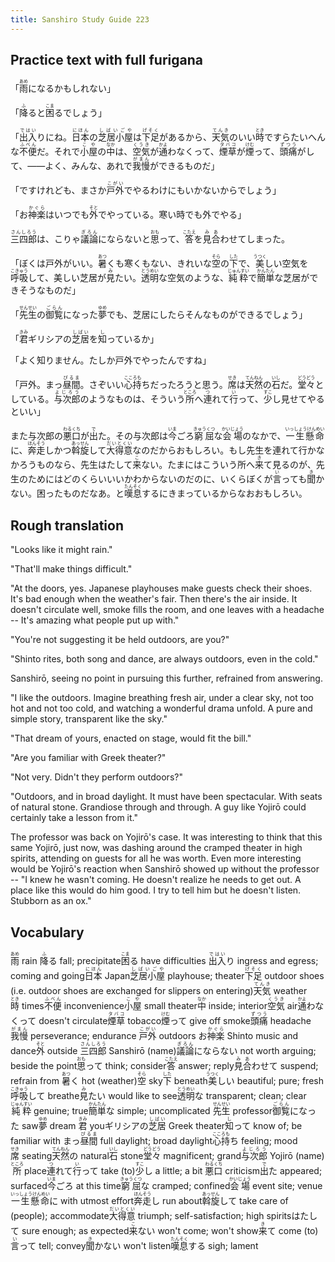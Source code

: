 ```yaml
---
title: Sanshiro Study Guide 223
---
```


## Practice text with full furigana

<p>
「<ruby><rb>雨</rb><rt>あめ</rt></ruby>になるかもしれない」
</p>

<p>
「<ruby><rb>降</rb><rt>ふ</rt></ruby>ると<ruby><rb>困</rb><rt>こま</rt></ruby>るでしょう」
</p>

<p>
「<ruby><rb>出入</rb><rt>ではい</rt></ruby>りにね。<ruby><rb>日本</rb><rt>にほん</rt></ruby>の<ruby><rb>芝居小屋</rb><rt>しばいごや</rt></ruby>は<ruby><rb>下足</rb><rt>げそく</rt></ruby>があるから、<ruby><rb>天気</rb><rt>てんき</rt></ruby>のいい<ruby><rb>時</rb><rt>とき</rt></ruby>ですらたいへんな<ruby><rb>不便</rb><rt>ふべん</rt></ruby>だ。それで<ruby><rb>小屋</rb><rt>こや</rt></ruby>の<ruby><rb>中</rb><rt>なか</rt></ruby>は、<ruby><rb>空気</rb><rt>くうき</rt></ruby>が<ruby><rb>通</rb><rt>かよ</rt></ruby>わなくって、<ruby><rb>煙草</rb><rt>タバコ</rt></ruby>が<ruby><rb>煙</rb><rt>けむ</rt></ruby>って、<ruby><rb>頭痛</rb><rt>ずつう</rt></ruby>がして、――よく、みんな、あれで<ruby><rb>我慢</rb><rt>がまん</rt></ruby>ができるものだ」
</p>

<p>
「ですけれども、まさか<ruby><rb>戸外</rb><rt>こがい</rt></ruby>でやるわけにもいかないからでしょう」
</p>

<p>
「お<ruby><rb>神楽</rb><rt>かぐら</rt></ruby>はいつでも<ruby><rb>外</rb><rt>そと</rt></ruby>でやっている。寒い時でも外でやる」
</p>

<p>
<ruby><rb>三四郎</rb><rt>さんしろう</rt></ruby>は、こりゃ<ruby><rb>議論</rb><rt>ぎろん</rt></ruby>にならないと<ruby><rb>思</rb><rt>おも</rt></ruby>って、<ruby><rb>答</rb><rt>こたえ</rt></ruby>を<ruby><rb>見合</rb><rt>みあ</rt></ruby>わせてしまった。
</p>

<p>
「ぼくは戸外がいい。<ruby><rb>暑</rb><rt>あつ</rt></ruby>くも寒くもない、きれいな<ruby><rb>空</rb><rt>そら</rt></ruby>の<ruby><rb>下</rb><rt>した</rt></ruby>で、<ruby><rb>美</rb><rt>うつく</rt></ruby>しい空気を<ruby><rb>呼吸</rb><rt>こきゅう</rt></ruby>して、美しい芝居が<ruby><rb>見</rb><rt>み</rt></ruby>たい。<ruby><rb>透明</rb><rt>とうめい</rt></ruby>な空気のような、<ruby><rb>純粋</rb><rt>じゅんすい</rt></ruby>で<ruby><rb>簡単</rb><rt>かんたん</rt></ruby>な芝居ができそうなものだ」
</p>

<p>
「<ruby><rb>先生</rb><rt>せんせい</rt></ruby>の<ruby><rb>御覧</rb><rt>ごらん</rt></ruby>になった<ruby><rb>夢</rb><rt>ゆめ</rt></ruby>でも、芝居にしたらそんなものができるでしょう」
</p>

<p>
「<ruby><rb>君</rb><rt>きみ</rt></ruby>ギリシアの<ruby><rb>芝居</rb><rt>しばい</rt></ruby>を<ruby><rb>知</rb><rt>し</rt></ruby>っているか」
</p>

「よく知りません。たしか戸外でやったんですね」

<p>
「戸外。まっ<ruby><rb>昼間</rb><rt>ぴるま</rt></ruby>。さぞいい<ruby><rb>心持</rb><rt>こころも</rt></ruby>ちだったろうと思う。<ruby><rb>席</rb><rt>せき</rt></ruby>は<ruby><rb>天然</rb><rt>てんねん</rt></ruby>の<ruby><rb>石</rb><rt>いし</rt></ruby>だ。<ruby><rb>堂々</rb><rt>どうどう</rt></ruby>としている。<ruby><rb>与次郎</rb><rt>よじろう</rt></ruby>のようなものは、そういう<ruby><rb>所</rb><rt>ところ</rt></ruby>へ<ruby><rb>連</rb><rt>つ</rt></ruby>れて<ruby><rb>行</rb><rt>い</rt></ruby>って、<ruby><rb>少</rb><rt>すこ</rt></ruby>し見せてやるといい」
</p>

<p>
また与次郎の<ruby><rb>悪口</rb><rt>わるくち</rt></ruby>が<ruby><rb>出</rb><rt>で</rt></ruby>た。その与次郎は<ruby><rb>今</rb><rt>いま</rt></ruby>ごろ<ruby><rb>窮屈</rb><rt>きゅうくつ</rt></ruby>な<ruby><rb>会場</rb><rt>かいじょう</rt></ruby>のなかで、<ruby><rb>一生懸命</rb><rt>いっしょうけんめい</rt></ruby>に、<ruby><rb>奔走</rb><rt>ほんそう</rt></ruby>しかつ<ruby><rb>斡旋</rb><rt>あっせん</rt></ruby>して<ruby><rb>大得意</rb><rt>だいとくい</rt></ruby>なのだからおもしろい。もし先生を連れて行かなかろうものなら、先生はたして<ruby><rb>来</rb><rt>こ</rt></ruby>ない。たまにはこういう所へ<ruby><rb>来</rb><rt>き</rt></ruby>て見るのが、先生のためにはどのくらいいいかわからないのだのに、いくらぼくが<ruby><rb>言</rb><rt>い</rt></ruby>っても<ruby><rb>聞</rb><rt>き</rt></ruby>かない。困ったものだなあ。と<ruby><rb>嘆息</rb><rt>たんそく</rt></ruby>するにきまっているからなおおもしろい。
</p>


## Rough translation

"Looks like it might rain."

"That'll make things difficult."

"At the doors, yes. Japanese playhouses make guests check their shoes. It's bad enough when the weather's fair. Then there's the air inside. It doesn't circulate well, smoke fills the room, and one leaves with a headache -- It's amazing what people put up with."

"You're not suggesting it be held outdoors, are you?"

"Shinto rites, both song and dance, are always outdoors, even in the cold."

Sanshirō, seeing no point in pursuing this further, refrained from answering.

"I like the outdoors. Imagine breathing fresh air, under a clear sky, not too hot and not too cold, and watching a wonderful drama unfold. A pure and simple story, transparent like the sky."

"That dream of yours, enacted on stage, would fit the bill."

"Are you familiar with Greek theater?"

"Not very. Didn't they perform outdoors?"

"Outdoors, and in broad daylight. It must have been spectacular. With seats of natural stone. Grandiose through and through. A guy like Yojirō could certainly take a lesson from it."

The professor was back on Yojirō's case. It was interesting to think that this same Yojirō, just now, was dashing around the cramped theater in high spirits, attending on guests for all he was worth. Even more interesting would be Yojirō's reaction when Sanshirō showed up without the professor -- "I knew he wasn't coming. He doesn't realize he needs to get out. A place like this would do him good. I try to tell him but he doesn't listen. Stubborn as an ox."               


## Vocabulary

<p>
<span class="vocabstudy"><ruby><rb>雨</rb><rt>あめ</rt></ruby>&nbsp;rain</span>
<span class="vocabstudy"><ruby><rb>降</rb><rt>ふ</rt></ruby>る&nbsp;fall; precipitate</span><span class="vocabstudy"><ruby><rb>困</rb><rt>こま</rt></ruby>る&nbsp;have difficulties</span>
<span class="vocabstudy"><ruby><rb>出入</rb><rt>ではい</rt></ruby>り&nbsp;ingress and egress; coming and going</span><span class="vocabstudy"><ruby><rb>日本</rb><rt>にほん</rt></ruby>&nbsp;Japan</span><span class="vocabstudy"><ruby><rb>芝居小屋</rb><rt>しばいごや</rt></ruby>&nbsp;playhouse; theater</span><span class="vocabstudy"><ruby><rb>下足</rb><rt>げそく</rt></ruby>&nbsp;outdoor shoes (i.e. outdoor shoes are exchanged for slippers on entering)</span><span class="vocabstudy"><ruby><rb>天気</rb><rt>てんき</rt></ruby>&nbsp;weather</span><span class="vocabstudy"><ruby><rb>時</rb><rt>とき</rt></ruby>&nbsp;times</span><span class="vocabstudy"><ruby><rb>不便</rb><rt>ふべん</rt></ruby>&nbsp;inconvenience</span><span class="vocabstudy"><ruby><rb>小屋</rb><rt>こや</rt></ruby>&nbsp;small theater</span><span class="vocabstudy"><ruby><rb>中</rb><rt>なか</rt></ruby>&nbsp;inside; interior</span><span class="vocabstudy"><ruby><rb>空気</rb><rt>くうき</rt></ruby>&nbsp;air</span><span class="vocabstudy"><ruby><rb>通</rb><rt>かよ</rt></ruby>わなくって&nbsp;doesn't circulate</span><span class="vocabstudy"><ruby><rb>煙草</rb><rt>タバコ</rt></ruby>&nbsp;tobacco</span><span class="vocabstudy"><ruby><rb>煙</rb><rt>けむ</rt></ruby>って&nbsp;give off smoke</span><span class="vocabstudy"><ruby><rb>頭痛</rb><rt>ずつう</rt></ruby>&nbsp;headache</span><span class="vocabstudy"><ruby><rb>我慢</rb><rt>がまん</rt></ruby>&nbsp;perseverance; endurance</span>
<span class="vocabstudy"><ruby><rb>戸外</rb><rt>こがい</rt></ruby>&nbsp;outdoors</span>
<span class="vocabstudy">お<ruby><rb>神楽</rb><rt>かぐら</rt></ruby>&nbsp;Shinto music and dance</span><span class="vocabstudy"><ruby><rb>外</rb><rt>そと</rt></ruby>&nbsp;outside</span>
<span class="vocabstudy"><ruby><rb>三四郎</rb><rt>さんしろう</rt></ruby>&nbsp;Sanshirō (name)</span><span class="vocabstudy"><ruby><rb>議論</rb><rt>ぎろん</rt></ruby>にならない&nbsp;not worth arguing; beside the point</span><span class="vocabstudy"><ruby><rb>思</rb><rt>おも</rt></ruby>って&nbsp;think; consider</span><span class="vocabstudy"><ruby><rb>答</rb><rt>こたえ</rt></ruby>&nbsp;answer; reply</span><span class="vocabstudy"><ruby><rb>見合</rb><rt>みあ</rt></ruby>わせて&nbsp;suspend; refrain from</span>
<span class="vocabstudy"><ruby><rb>暑</rb><rt>あつ</rt></ruby>く&nbsp;hot (weather)</span><span class="vocabstudy"><ruby><rb>空</rb><rt>そら</rt></ruby>&nbsp;sky</span><span class="vocabstudy"><ruby><rb>下</rb><rt>した</rt></ruby>&nbsp;beneath</span><span class="vocabstudy"><ruby><rb>美</rb><rt>うつく</rt></ruby>しい&nbsp;beautiful; pure; fresh</span><span class="vocabstudy"><ruby><rb>呼吸</rb><rt>こきゅう</rt></ruby>して&nbsp;breathe</span><span class="vocabstudy"><ruby><rb>見</rb><rt>み</rt></ruby>たい&nbsp;would like to see</span><span class="vocabstudy"><ruby><rb>透明</rb><rt>とうめい</rt></ruby>な&nbsp;transparent; clean; clear</span><span class="vocabstudy"><ruby><rb>純粋</rb><rt>じゅんすい</rt></ruby>&nbsp;genuine; true</span><span class="vocabstudy"><ruby><rb>簡単</rb><rt>かんたん</rt></ruby>な&nbsp;simple; uncomplicated</span>
<span class="vocabstudy"><ruby><rb>先生</rb><rt>せんせい</rt></ruby>&nbsp;professor</span><span class="vocabstudy"><ruby><rb>御覧</rb><rt>ごらん</rt></ruby>になった&nbsp;saw</span><span class="vocabstudy"><ruby><rb>夢</rb><rt>ゆめ</rt></ruby>&nbsp;dream</span>
<span class="vocabstudy"><ruby><rb>君</rb><rt>きみ</rt></ruby>&nbsp;you</span><span class="vocabstudy">ギリシアの<ruby><rb>芝居</rb><rt>しばい</rt></ruby>&nbsp;Greek theater</span><span class="vocabstudy"><ruby><rb>知</rb><rt>し</rt></ruby>って&nbsp;know of; be familiar with</span>
<span class="vocabstudy">まっ<ruby><rb>昼間</rb><rt>ぴるま</rt></ruby>&nbsp;full daylight; broad daylight</span><span class="vocabstudy"><ruby><rb>心持</rb><rt>こころも</rt></ruby>ち&nbsp;feeling; mood</span><span class="vocabstudy"><ruby><rb>席</rb><rt>せき</rt></ruby>&nbsp;seating</span><span class="vocabstudy"><ruby><rb>天然</rb><rt>てんねん</rt></ruby>の&nbsp;natural</span><span class="vocabstudy"><ruby><rb>石</rb><rt>いし</rt></ruby>&nbsp;stone</span><span class="vocabstudy"><ruby><rb>堂々</rb><rt>どうどう</rt></ruby>&nbsp;magnificent; grand</span><span class="vocabstudy"><ruby><rb>与次郎</rb><rt>よじろう</rt></ruby>&nbsp;Yojirō (name)</span><span class="vocabstudy"><ruby><rb>所</rb><rt>ところ</rt></ruby>&nbsp;place</span><span class="vocabstudy"><ruby><rb>連</rb><rt>つ</rt></ruby>れて<ruby><rb>行</rb><rt>い</rt></ruby>って&nbsp;take (to)</span><span class="vocabstudy"><ruby><rb>少</rb><rt>すこ</rt></ruby>し&nbsp;a little; a bit</span>
<span class="vocabstudy"><ruby><rb>悪口</rb><rt>わるくち</rt></ruby>&nbsp;criticism</span><span class="vocabstudy"><ruby><rb>出</rb><rt>で</rt></ruby>た&nbsp;appeared; surfaced</span><span class="vocabstudy"><ruby><rb>今</rb><rt>いま</rt></ruby>ごろ&nbsp;at this time</span><span class="vocabstudy"><ruby><rb>窮屈</rb><rt>きゅうくつ</rt></ruby>な&nbsp;cramped; confined</span><span class="vocabstudy"><ruby><rb>会場</rb><rt>かいじょう</rt></ruby>&nbsp;event site; venue</span><span class="vocabstudy"><ruby><rb>一生懸命</rb><rt>いっしょうけんめい</rt></ruby>に&nbsp;with utmost effort</span><span class="vocabstudy"><ruby><rb>奔走</rb><rt>ほんそう</rt></ruby>し&nbsp;run about</span><span class="vocabstudy"><ruby><rb>斡旋</rb><rt>あっせん</rt></ruby>して&nbsp;take care of (people); accommodate</span><span class="vocabstudy"><ruby><rb>大得意</rb><rt>だいとくい</rt></ruby>&nbsp;triumph; self-satisfaction; high spirits</span><span class="vocabstudy">はたして&nbsp;sure enough; as expected</span><span class="vocabstudy"><ruby><rb>来</rb><rt>こ</rt></ruby>ない&nbsp;won't come; won't show</span><span class="vocabstudy"><ruby><rb>来</rb><rt>き</rt></ruby>て&nbsp;come (to)</span><span class="vocabstudy"><ruby><rb>言</rb><rt>い</rt></ruby>って&nbsp;tell; convey</span><span class="vocabstudy"><ruby><rb>聞</rb><rt>き</rt></ruby>かない&nbsp;won't listen</span><span class="vocabstudy"><ruby><rb>嘆息</rb><rt>たんそく</rt></ruby>する&nbsp;sigh; lament</span>
</p>
